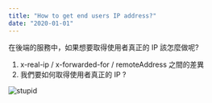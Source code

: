 ```yaml
---
title: "How to get end users IP address?"
date: "2020-01-01"
---
```



在後端的服務中，如果想要取得使用者真正的 IP 該怎麼做呢?

1. x-real-ip / x-forwarded-for / remoteAddress 之間的差異
2. 我們要如何取得使用者真正的 IP ?

<Image src="/images/1027_01.png" alt="stupid" height={289} width={1459} />
